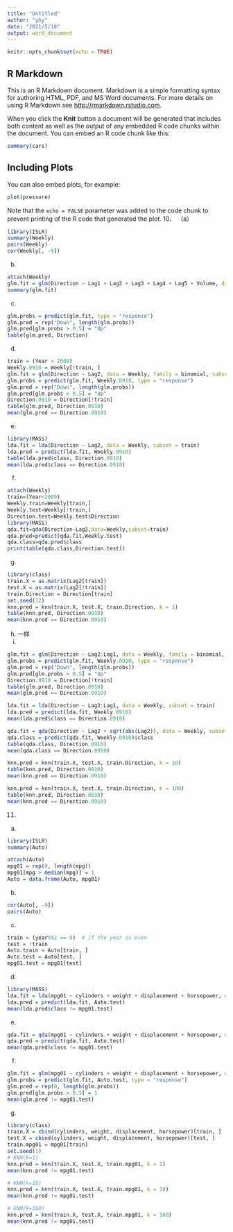 ```yaml
---
title: "Untitled"
author: "yhy"
date: "2021/5/18"
output: word_document
---
```


```r
knitr::opts_chunk$set(echo = TRUE)
```

## R Markdown

This is an R Markdown document. Markdown is a simple formatting syntax for authoring HTML, PDF, and MS Word documents. For more details on using R Markdown see <http://rmarkdown.rstudio.com>.

When you click the **Knit** button a document will be generated that includes both content as well as the output of any embedded R code chunks within the document. You can embed an R code chunk like this:

```r
summary(cars)
```

## Including Plots

You can also embed plots, for example:

```r
plot(pressure)
```

Note that the `echo = FALSE` parameter was added to the code chunk to prevent printing of the R code that generated the plot.
10、
（a）
```r
library(ISLR)
summary(Weekly)
pairs(Weekly)
cor(Weekly[, -9])
```
(b)
```r
attach(Weekly)
glm.fit = glm(Direction ~ Lag1 + Lag2 + Lag3 + Lag4 + Lag5 + Volume, data = Weekly,  family = binomial)
summary(glm.fit)
```
(c)
```r
glm.probs = predict(glm.fit, type = "response")
glm.pred = rep("Down", length(glm.probs))
glm.pred[glm.probs > 0.5] = "Up"
table(glm.pred, Direction)
```
(d)
```r
train = (Year < 2009)
Weekly.0910 = Weekly[!train, ]
glm.fit = glm(Direction ~ Lag2, data = Weekly, family = binomial, subset = train)
glm.probs = predict(glm.fit, Weekly.0910, type = "response")
glm.pred = rep("Down", length(glm.probs))
glm.pred[glm.probs > 0.5] = "Up"
Direction.0910 = Direction[!train]
table(glm.pred, Direction.0910)
mean(glm.pred == Direction.0910)
```

(e)
```r
library(MASS)
lda.fit = lda(Direction ~ Lag2, data = Weekly, subset = train)
lda.pred = predict(lda.fit, Weekly.0910)
table(lda.pred$class, Direction.0910)
mean(lda.pred$class == Direction.0910)
```
(f)
```r
attach(Weekly)
train=(Year<2009)
Weekly.train=Weekly[train,]
Weekly.test=Weekly[!train,]
Direction.test=Weekly.test$Direction
library(MASS)
qda.fit=qda(Direction~Lag2,data=Weekly,subset=train)
qda.pred=predict(qda.fit,Weekly.test)
qda.class=qda.pred$class
print(table(qda.class,Direction.test))

```
(g)
```r
library(class)
train.X = as.matrix(Lag2[train])
test.X = as.matrix(Lag2[!train])
train.Direction = Direction[train]
set.seed(12)
knn.pred = knn(train.X, test.X, train.Direction, k = 1)
table(knn.pred, Direction.0910)
mean(knn.pred == Direction.0910)
```
(h)
一样
(i)
```r
glm.fit = glm(Direction ~ Lag2:Lag1, data = Weekly, family = binomial, subset = train)
glm.probs = predict(glm.fit, Weekly.0910, type = "response")
glm.pred = rep("Down", length(glm.probs))
glm.pred[glm.probs > 0.5] = "Up"
Direction.0910 = Direction[!train]
table(glm.pred, Direction.0910)
mean(glm.pred == Direction.0910)

lda.fit = lda(Direction ~ Lag2:Lag1, data = Weekly, subset = train)
lda.pred = predict(lda.fit, Weekly.0910)
mean(lda.pred$class == Direction.0910)

qda.fit = qda(Direction ~ Lag2 + sqrt(abs(Lag2)), data = Weekly, subset = train)
qda.class = predict(qda.fit, Weekly.0910)$class
table(qda.class, Direction.0910)
mean(qda.class == Direction.0910)

knn.pred = knn(train.X, test.X, train.Direction, k = 10)
table(knn.pred, Direction.0910)
mean(knn.pred == Direction.0910)

knn.pred = knn(train.X, test.X, train.Direction, k = 100)
table(knn.pred, Direction.0910)
mean(knn.pred == Direction.0910)
```



11.
(a)
```r
library(ISLR)
summary(Auto)

attach(Auto)
mpg01 = rep(0, length(mpg))
mpg01[mpg > median(mpg)] = 1
Auto = data.frame(Auto, mpg01)
```
(b)
```r
cor(Auto[, -9])
pairs(Auto)
```
(c)
```r
train = (year%%2 == 0)  # if the year is even
test = !train
Auto.train = Auto[train, ]
Auto.test = Auto[test, ]
mpg01.test = mpg01[test]
```

(d)
```r
library(MASS)
lda.fit = lda(mpg01 ~ cylinders + weight + displacement + horsepower, data = Auto, subset = train)
lda.pred = predict(lda.fit, Auto.test)
mean(lda.pred$class != mpg01.test)
```
(e)
```r
qda.fit = qda(mpg01 ~ cylinders + weight + displacement + horsepower, data = Auto, subset = train)
qda.pred = predict(qda.fit, Auto.test)
mean(qda.pred$class != mpg01.test)
```
(f)
```r
glm.fit = glm(mpg01 ~ cylinders + weight + displacement + horsepower, data = Auto, family = binomial, subset = train)
glm.probs = predict(glm.fit, Auto.test, type = "response")
glm.pred = rep(0, length(glm.probs))
glm.pred[glm.probs > 0.5] = 1
mean(glm.pred != mpg01.test)
```

(g)
```r
library(class)
train.X = cbind(cylinders, weight, displacement, horsepower)[train, ]
test.X = cbind(cylinders, weight, displacement, horsepower)[test, ]
train.mpg01 = mpg01[train]
set.seed(1)
# KNN(k=1)
knn.pred = knn(train.X, test.X, train.mpg01, k = 1)
mean(knn.pred != mpg01.test)

# KNN(k=10)
knn.pred = knn(train.X, test.X, train.mpg01, k = 10)
mean(knn.pred != mpg01.test)

# KNN(k=100)
knn.pred = knn(train.X, test.X, train.mpg01, k = 100)
mean(knn.pred != mpg01.test)
```
